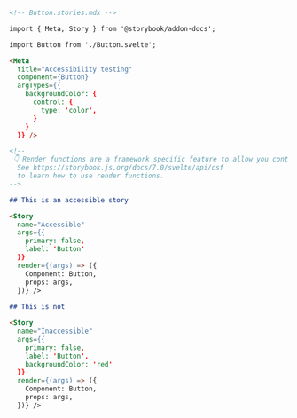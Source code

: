 ```md
<!-- Button.stories.mdx -->

import { Meta, Story } from '@storybook/addon-docs';

import Button from './Button.svelte';

<Meta 
  title="Accessibility testing" 
  component={Button} 
  argTypes={{
    backgroundColor: {
      control: {
        type: 'color',
      }
    }
  }} />

<!--
 👇 Render functions are a framework specific feature to allow you control on how the component renders.
  See https://storybook.js.org/docs/7.0/svelte/api/csf
  to learn how to use render functions.
-->

## This is an accessible story

<Story
  name="Accessible"
  args={{
    primary: false, 
    label: 'Button'
  }}
  render={(args) => ({
    Component: Button,
    props: args,
  })} />
 
## This is not

<Story
  name="Inaccessible"
  args={{
    primary: false,
    label: 'Button',
    backgroundColor: 'red'
  }}
  render={(args) => ({
    Component: Button,
    props: args,
  })} />
```